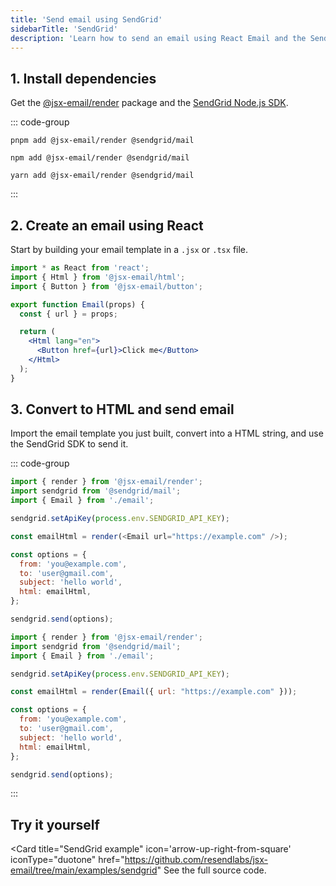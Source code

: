 ```yaml
---
title: 'Send email using SendGrid'
sidebarTitle: 'SendGrid'
description: 'Learn how to send an email using React Email and the SendGrid Node.js SDK.'
---
```


## 1. Install dependencies

Get the [@jsx-email/render](https://www.npmjs.com/package/@jsx-email/render) package and the [SendGrid Node.js SDK](https://www.npmjs.com/package/@sendgrid/mail).

::: code-group

```console [pnpm]
pnpm add @jsx-email/render @sendgrid/mail
```

```console [npm]
npm add @jsx-email/render @sendgrid/mail
```

```console [yarn]
yarn add @jsx-email/render @sendgrid/mail
```

:::

## 2. Create an email using React

Start by building your email template in a `.jsx` or `.tsx` file.

```jsx email.jsx
import * as React from 'react';
import { Html } from '@jsx-email/html';
import { Button } from '@jsx-email/button';

export function Email(props) {
  const { url } = props;

  return (
    <Html lang="en">
      <Button href={url}>Click me</Button>
    </Html>
  );
}
```

## 3. Convert to HTML and send email

Import the email template you just built, convert into a HTML string, and use the SendGrid SDK to send it.

::: code-group

```js React
import { render } from '@jsx-email/render';
import sendgrid from '@sendgrid/mail';
import { Email } from './email';

sendgrid.setApiKey(process.env.SENDGRID_API_KEY);

const emailHtml = render(<Email url="https://example.com" />);

const options = {
  from: 'you@example.com',
  to: 'user@gmail.com',
  subject: 'hello world',
  html: emailHtml,
};

sendgrid.send(options);
```

```js NodeJS
import { render } from '@jsx-email/render';
import sendgrid from '@sendgrid/mail';
import { Email } from './email';

sendgrid.setApiKey(process.env.SENDGRID_API_KEY);

const emailHtml = render(Email({ url: "https://example.com" }));

const options = {
  from: 'you@example.com',
  to: 'user@gmail.com',
  subject: 'hello world',
  html: emailHtml,
};

sendgrid.send(options);
```

:::

## Try it yourself

<Card
  title="SendGrid example"
  icon='arrow-up-right-from-square'
  iconType="duotone"
  href="https://github.com/resendlabs/jsx-email/tree/main/examples/sendgrid"
See the full source code.
</Card>
